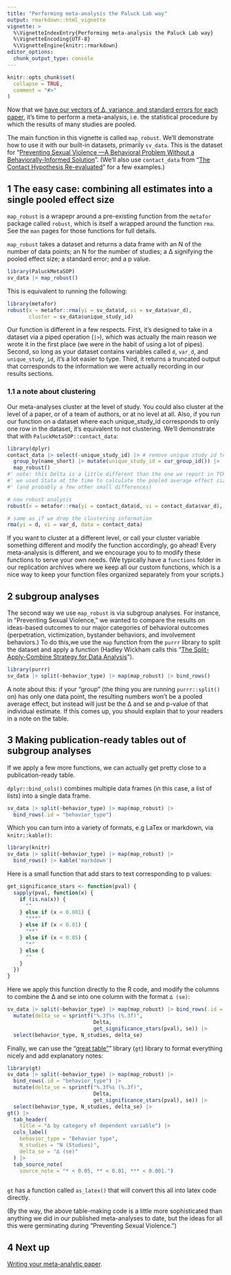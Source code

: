 ```yaml
---
title: "Performing meta-analysis the Paluck Lab way"
output: rmarkdown::html_vignette
vignette: >
  %\VignetteIndexEntry{Performing meta-analysis the Paluck Lab way}
  %\VignetteEncoding{UTF-8}
  %\VignetteEngine{knitr::rmarkdown}
editor_options: 
  chunk_output_type: console
---
```


```r
knitr::opts_chunk$set(
  collapse = TRUE,
  comment = "#>"
)
```

Now that we [have our vectors of ∆, variance, and standard errors for each paper](d-calc-vignette.html), it's time to perform a meta-analysis, i.e. the statistical procedure by which the results of many studies are pooled. 

The main function in this vignette is called `map_robust`. We'll demonstrate how to use it with our built-in datasets, primarily `sv_data`. This is the dataset for "[Preventing Sexual Violence —A Behavioral Problem Without a Behaviorally-Informed Solution](https://osf.io/preprints/psyarxiv/xgbzj)". (We'll also use `contact_data` from "[The Contact Hypothesis Re-evaluated](https://doi.org/10.1017/bpp.2018.25)" for a few examples.)

## 1 The easy case: combining all estimates into a single pooled effect size

`map_robust` is a wrapepr around a pre-existing function from the `metafor` package called `robust`, which is itself a wrapped around the function `rma`. See the `man` pages for those functions for full details.

`map_robust` takes a dataset and returns a data frame with an N of the number of data points; an N for the number of studies; a ∆ signifying the pooled effect size; a standard error; and a p value.

```r
library(PaluckMetaSOP)
sv_data |> map_robust()
```

This is equivalent to running the following:
```r
library(metafor)
robust(x = metafor::rma(yi = sv_data$d, vi = sv_data$var_d), 
       cluster = sv_data$unique_study_id)
```

Our function is different in a few respects. First, it's designed to take in a dataset via a piped operation (`|>`), which was actually the main reason we wrote it in the first place (we were in the habit of using a lot of pipes). Second, so long as your dataset contains variables called `d`, `var_d`, and `unique_study_id`, it's a lot easier to type. Third, it returns a truncated output that corresponds to the information we were actually recording in our results sections.

### 1.1 a note about clustering

Our meta-analyses cluster at the level of study. You could also cluster at the level of a paper, or of a team of authors, or at no level at all. Also, if you run our function on a dataset where each unique_study_id corresponds to only one row in the dataset, it's equivalent to not clustering. We'll demonstrate that with `PaluckMetaSOP::contact_data`:

```r
library(dplyr)
contact_data |> select(-unique_study_id) |> # remove unique study id to reconstruct it
  group_by(name_short) |> mutate(unique_study_id = cur_group_id()) |>
  map_robust()
#' note: this Delta is a little different than the one we report in TCHR
#' we used Stata at the time to calculate the pooled average effect size
#' (and probably a few other small differences)

# now robust analysis
robust(x = metafor::rma(yi = contact_data$d, vi = contact_data$var_d), cluster = contact_data$unique_study_id)

# same as if we drop the clustering information
rma(yi = d, vi = var_d, data = contact_data)
```

If you want to cluster at a different level, or call your cluster variable something different and modify the function accordingly, go ahead! Every meta-analysis is different, and we encourage you to to modify these functions to serve your own needs. (We typically have a `functions` folder in our replication archives where we keep all our custom functions, which is a nice way to keep your function files organized separately from your scripts.)

## 2 subgroup analyses

The second way we use `map_robust` is via subgroup analyses. For instance, in "Preventing Sexual Violence," we wanted to compare the results on ideas-based outcomes to our major categories of behavioral outcomes (perpetration, victimization, bystander behaviors, and involvement behaviors.) To do this,we use the `map` function from the `purrr` library to split the dataset and apply a function (Hadley Wickham calls this  "[The Split-Apply-Combine Strategy for Data Analysis](https://vita.had.co.nz/papers/plyr.pdf)").


```r
library(purrr)
sv_data |> split(~behavior_type) |> map(map_robust) |> bind_rows() 
```

A note about this: if your "group" (the thing you are running `purrr::split()` on) has only one data point, the resulting numbers won't be a pooled average effect, but instead will just be the ∆ and se and p-value of that individual estimate. If this comes up, you should explain that to your readers in a note on the table. 

## 3 Making publication-ready tables out of subgroup analyses
If we apply a few more functions, we can actually get pretty close to a publication-ready table. 

`dplyr::bind_cols()` combines multiple data frames (in this case, a list of lists) into a single data frame.

```r

sv_data |> split(~behavior_type) |> map(map_robust) |> 
  bind_rows(.id = "behavior_type")
```

Which you can turn into a variety of formats, e.g LaTex or markdown, via `knitr::kable()`:

```r
library(knitr)
sv_data |> split(~behavior_type) |> map(map_robust) |> 
  bind_rows() |> kable('markdown')
```

Here is a small function that add stars to text corresponding to p values:
```r
get_significance_stars <- function(pval) {
  sapply(pval, function(x) {
    if (is.na(x)) {
      ""
    } else if (x < 0.001) {
      "***"
    } else if (x < 0.01) {
      "**"
    } else if (x < 0.05) {
      "*"
    } else {
      ""
    }
  })
}
```

Here we apply this function directly to the R code, and modify the columns to combine the ∆ and se into one column with the format `∆ (se)`: 

```r
sv_data |> split(~behavior_type) |> map(map_robust) |> bind_rows(.id = "behavior_type") |> 
  mutate(delta_se = sprintf("%.3f%s (%.3f)", 
                            Delta, 
                            get_significance_stars(pval), se)) |> 
  select(behavior_type, N_studies, delta_se)
```

Finally, we can use the "[great table"](https://gt.rstudio.com/)" library (`gt`) library to format everything nicely and add explanatory notes:

```r
library(gt) 
sv_data |> split(~behavior_type) |> map(map_robust) |> 
  bind_rows(.id = "behavior_type") |> 
  mutate(delta_se = sprintf("%.3f%s (%.3f)", 
                            Delta, 
                            get_significance_stars(pval), se)) |>
  select(behavior_type, N_studies, delta_se) |> 
gt() |>
  tab_header(
    title = "∆ by category of dependent variable") |>
  cols_label(
    behavior_type = "Behavior type",
    N_studies = "N (Studies)",
    delta_se = "∆ (se)"
  ) |>
  tab_source_note(
    source_note = "* < 0.05, ** < 0.01, *** < 0.001.")
 
```

`gt` has a function called `as_latex()` that will convert this all into latex code directly.

(By the way, the above table-making code is a little more sophisticated than anything we did in our published meta-analyses to date, but the ideas for all this were germinating during "Preventing Sexual Violence.")

## 4 Next up
[Writing your meta-analytic paper](writing-metas-vignette.html).

